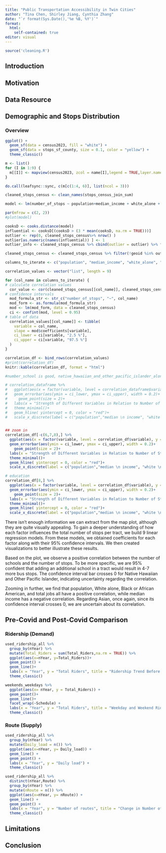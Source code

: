 ```yaml
---
title: "Public Transportation Accessibility in Twin Cities"
author: "Tina Chen, Shirley Jiang, Cynthia Zhang"
date: "`r format(Sys.Date(),'%e %B, %Y')`"
format: 
  html:
    self-contained: true
editor: visual
---
```


```r
source('cleaning.R')
```

## Introduction

## Motivation

## Data Resource

## Demographic and Stops Distribution

### Overview

```r
ggplot() +
  geom_sf(data = census2023, fill = "white") +
  geom_sf(data = stops_sf_county, size = 0.1, color = "yellow") +
  theme_classic()
```


```r
m <- list()
for (I in 1:9) {
  m[[I]] <- mapview(census2023, zcol = name[I],legend = TRUE,layer.name = name[I])
}

do.call(leafsync::sync, c(m[c(1:4, 6)], list(ncol = 3)))
```


```r
cleaned_stops_census <- clean_names(stops_census_join_sum)

model <- lm(number_of_stops ~ population+median_income + white_alone + black_or_african_american_alone+asian_alone + american_indian_and_alaska_native_alone + native_hawaiian_and_other_pacific_islander_alone + total_jobs, cleaned_stops_census)

par(mfrow = c(2, 2))
#plot(model)

cooksD <- cooks.distance(model)
influential <- cooksD[(cooksD > (3 * mean(cooksD, na.rm = TRUE)))]
outlier <- rep(0, cleaned_stops_census%>% nrow() )
outlier[as.numeric(names(influential)) ] <- 1
outlier_info <- cleaned_stops_census %>% cbind(outlier = outlier) %>% filter(outlier == 1)

cleaned_stops_census <- cleaned_stops_census %>% filter(!geoid %in% outlier_info$geoid)
```


```r
columns_to_iterate <- c("population", "median_income", "white_alone", "black_or_african_american_alone", "asian_alone", "american_indian_and_alaska_native_alone", "native_hawaiian_and_other_pacific_islander_alone", "number_school", "total_jobs")

correlation_values <- vector("list", length = 9)

for (col_name in columns_to_iterate) {
# calculate correlation values
  cor_value <- cor(cleaned_stops_census[[col_name]], cleaned_stops_census$number_of_stops, use = "complete.obs")
# confidence intervals
  mod_formula_str <- str_c("number_of_stops", "~", col_name)
  mod_form <- as.formula(mod_formula_str)
  mod <- lm(mod_form, data = cleaned_stops_census)
  ci <- confint(mod, level = 0.95)
# table of data
  correlation_values[[col_name]] <- tibble(
    variable = col_name,
    slope = mod$coefficients[variable],
    ci_lower = ci[variable, "2.5 %"],
    ci_upper = ci[variable, "97.5 %"]
  )
}

correlation_df <- bind_rows(correlation_values)
#print(correlation_df)
knitr::kable(correlation_df, format = "html")

#number_school is good, native_hawaiian_and_other_pacific_islander_alone and american_indian_and_alaska_native_alone is uncertain

# correlation_dataframe %>% 
#   ggplot(aes(x = factor(variable, level = correlation_dataframe$variable), y = slope))+
#   geom_errorbar(aes(ymin = ci_lower, ymax = ci_upper), width = 0.2)+
#     geom_point(size = 2)+
#   labs(x = "Strength of Different Variables in Relation to Number of Stops")+
#   theme_minimal()+
#   geom_hline( yintercept = 0, color = "red")+
#   scale_x_discrete(label = c("population","median \n income", "white \n alone", "black or \n african american", "asian ", "american indian \n alaska native ", "native \n hawaiian \n other pacific islander ", "school", "job"))


## zoom in 
correlation_df[-c(6,7,8),] %>% 
  ggplot(aes(x = factor(variable, level = correlation_df$variable), y = slope))+
  geom_errorbar(aes(ymin = ci_lower, ymax = ci_upper), width = 0.2)+
    geom_point(size = 2)+
  labs(x = "Strength of Different Variables in Relation to Number of Stops")+
  theme_minimal()+
  geom_hline( yintercept = 0, color = "red")+
  scale_x_discrete(label = c("population","median \n income", "white \n alone", "black or \n african american", "asian ", "total job"))

# education
correlation_df[8,] %>% 
  ggplot(aes(x = factor(variable, level = correlation_df$variable), y = slope))+
  geom_errorbar(aes(ymin = ci_lower, ymax = ci_upper), width = 0.2)+
    geom_point(size = 2)+
  labs(x = "Strength of Different Variables in Relation to Number of Stops")+
  theme_minimal()+
  geom_hline( yintercept = 0, color = "red")+
  scale_x_discrete(label = c("population","median \n income", "white \n alone", "black or \n african american", "asian ", " total job"))
```

There isn't enough information we can extract from the map plot, although they are quite visually appealing. To gain a deeper understanding of how each factor influences the total number of stops per tract, we build 9 linear regression models. From these models, we obtained coefficients for each factor along with their 95% confidence intervals. We then created visualizations to better illustrate these results.

Based on the plot, we observe a positive correlation between the number of schools and the number of stops. To be more specific, we are 95% confident that adding an additional school in a tract would result in 4-7 more bus stops. The confidence interval bar crosses 0 for Native Hawaiian and Other Pacific Islander, indicating uncertainty regarding the correlation.

Zooming in further, we find that population, White alone, Black or African American, and total jobs all have a positive correlation, while median income has a negative correlation. Regarding Asian, once again, since its confidence interval crosses 0, we are uncertain about its correlation.


## Pre-Covid and Post-Covid Comparison

### Ridership (Demand)

```r
used_ridership_all %>% 
  group_by(nYear) %>%
  mutate(Total_Riders = sum(Total_Riders,na.rm = TRUE)) %>% 
  ggplot(aes(x=nYear, y=Total_Riders))+
  geom_point() +
  geom_line()+
  labs(x = "Year", y = "Total Riders", title = "Ridership Trend Before and After Covid") +
  theme_classic()

weekends_weekdays %>% 
  ggplot(aes(x= nYear, y = Total_Riders)) +
  geom_point()+
  geom_line()+
  facet_wrap(~Schedule) +
  labs(x = "Year", y = "Total Riders", title = "Weekday and Weekend Ridership Comparison") +
  theme_classic()
```

### Route (Supply)

```r
used_ridership_all %>% 
  group_by(nYear) %>%
  mutate(Daily_load = n()) %>% 
  ggplot(aes(x=nYear, y= Daily_load)) +
  geom_line() +
  geom_point() +
  labs(x = "Year", y = "Daily load") +
  theme_classic()

used_ridership_all %>% 
  distinct(nYear,Route) %>% 
  group_by(nYear) %>% 
  mutate(nRoute = n()) %>% 
  ggplot(aes(x=nYear, y= nRoute)) +
  geom_line() +
  geom_point() +
  labs(x = "Year", y = "Number of routes", title = "Change in Number of Routes Provided") +
  theme_classic()
```

## Limitations


## Conclusion

